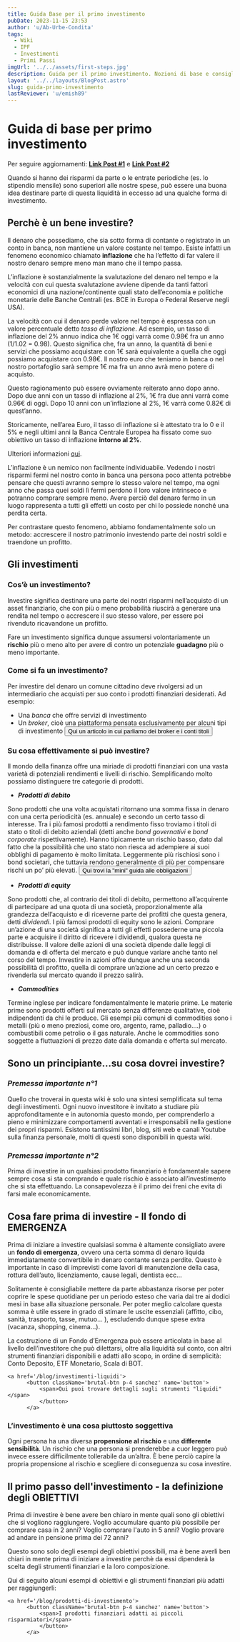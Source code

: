 ```yaml
---
title: Guida Base per il primo investimento
pubDate: 2023-11-15 23:53
author: 'u/Ab-Urbe-Condita'
tags:
  - Wiki
  - IPF
  - Investimenti
  - Primi Passi
imgUrl: '../../assets/first-steps.jpg'
description: Guida per il primo investimento. Nozioni di base e consigli per iniziare a investire e capire gli strumenti finanziari.
layout: '../../layouts/BlogPost.astro'
slug: guida-primo-investimento
lastReviewer: 'u/emish89'
---
```


# **Guida di base per primo investimento**

Per seguire aggiornamenti: [**Link Post #1**](https://www.reddit.com/r/ItaliaPersonalFinance/comments/m1w5l6/guida_base_per_il_primo_investimento/) e [**Link Post #2**](https://www.reddit.com/r/ItaliaPersonalFinance/comments/m5og9u/lista_etf_comuni_e_portafogli_di_esempio_per/)

Quando si hanno dei risparmi da parte o le entrate periodiche (es. lo stipendio mensile) sono superiori alle nostre spese,
può essere una buona idea destinare parte di questa liquidità in eccesso ad una qualche forma di investimento.

## **Perchè è un bene investire?**

Il denaro che possediamo, che sia sotto forma di contante o registrato in un conto in banca, non mantiene un valore costante nel tempo.
Esiste infatti un fenomeno economico chiamato **inflazione** che ha l’effetto di far valere il nostro denaro sempre meno man mano che il tempo passa.

L’inflazione è sostanzialmente la svalutazione del denaro nel tempo e la velocità con cui questa svalutazione avviene dipende
da tanti fattori economici di una nazione/continente quali stato dell’economia e politiche monetarie delle Banche Centrali (es. BCE in Europa o Federal Reserve negli USA).

La velocità con cui il denaro perde valore nel tempo è espressa con un valore percentuale detto _tasso di inflazione_.
Ad esempio, un tasso di inflazione del 2% annuo indica che 1€ oggi varrà come 0.98€ fra un anno (1/1.02 = 0.98).
Questo significa che, fra un anno, la quantità di beni e servizi che possiamo acquistare con 1€ sarà equivalente a quella che oggi possiamo acquistare con 0.98€.
Il nostro euro che teniamo in banca o nel nostro portafoglio sarà sempre 1€ ma fra un anno avrà meno potere di acquisto.

Questo ragionamento può essere ovviamente reiterato anno dopo anno.
Dopo due anni con un tasso di inflazione al 2%, 1€ fra due anni varrà come 0.96€ di oggi.
Dopo 10 anni con un’inflazione al 2%, 1€ varrà come 0.82€ di quest’anno.

Storicamente, nell’area Euro, il tasso di inflazione si è attestato tra lo 0 e il 5%
e negli ultimi anni la Banca Centrale Europea ha fissato come suo obiettivo un tasso di inflazione <b>intorno al 2%</b>.

Ulteriori informazioni [qui](https://www.inflation.eu/en/inflation-rates/europe/historic-inflation/hicp-inflation-europe.aspx).

L’inflazione è un nemico non facilmente individuabile.
Vedendo i nostri risparmi fermi nel nostro conto in banca una persona poco attenta potrebbe pensare che questi avranno sempre lo stesso valore nel tempo,
ma ogni anno che passa quei soldi lì fermi perdono il loro valore intrinseco e potranno comprare sempre meno.
Avere perciò del denaro fermo in un luogo rappresenta a tutti gli effetti un costo per chi lo possiede nonché una perdita certa.

Per contrastare questo fenomeno, abbiamo fondamentalmente solo un metodo: accrescere il nostro patrimonio investendo parte dei nostri soldi e traendone un profitto.

## Gli investimenti

### **Cos’è un investimento?**

Investire significa destinare una parte dei nostri risparmi nell’acquisto di un asset finanziario,
che con più o meno probabilità riuscirà a generare una rendita nel tempo o accrescere il suo stesso valore, per essere poi rivenduto ricavandone un profitto.

Fare un investimento significa dunque assumersi volontariamente un **rischio** più o meno alto per avere di contro un potenziale **guadagno** più o meno importante.

### **Come si fa un investimento?**

Per investire del denaro un comune cittadino deve rivolgersi ad un intermediario che acquisti per suo conto i prodotti finanziari desiderati. Ad esempio:

- Una _banca_ che offre servizi di investimento
- Un _broker_, cioè una piattaforma pensata esclusivamente per alcuni tipi di investimento
    <a href='/blog/conto-titoli-broker'>
          <button className='brutal-btn p-4 sanchez' name='button'>
              <span>Qui un articolo in cui parliamo dei broker e i conti titoli</span>
              </button>
          </a>


### **Su cosa effettivamente si può investire?**

Il mondo della finanza offre una miriade di prodotti finanziari con una vasta varietà di potenziali rendimenti e livelli di rischio.
Semplificando molto possiamo distinguere tre categorie di prodotti.

- **_Prodotti di debito_**

Sono prodotti che una volta acquistati ritornano una somma fissa in denaro con una certa periodicità (es. annuale) e secondo un certo tasso di interesse. 
Tra i più famosi prodotti a rendimento fisso troviamo i titoli di stato o titoli di debito aziendali (detti anche _bond governativi_ e _bond corporate_ rispettivamente).
Hanno tipicamente un rischio basso, dato dal fatto che la possibilità che uno stato non riesca ad adempiere ai suoi obblighi di pagamento è molto limitata. 
Leggermente più rischiosi sono i bond societari, che tuttavia rendono generalmente di più per compensare rischi un po’ più elevati.
    <a href='/blog/obbligazioni'>
          <button className='brutal-btn p-4 sanchez' name='button'>
              <span>Qui trovi la "mini" guida alle obbligazioni</span>
              </button>
          </a>

- **_Prodotti di equity_**

Sono prodotti che, al contrario dei titoli di debito, permettono all’acquirente di partecipare ad una quota di una società, proporzionalmente alla grandezza dell’acquisto
e di riceverne parte dei profitti che questa genera, detti _dividendi_.
I più famosi prodotti di equity sono le azioni.
Comprare un’azione di una società significa a tutti gli effetti possederne una piccola parte e acquisire il diritto di ricevere i dividendi, qualora questa ne distribuisse.
Il valore delle azioni di una società dipende dalle leggi di domanda e di offerta del mercato e può dunque variare anche tanto nel corso del tempo.
Investire in azioni offre dunque anche una seconda possibilità di profitto, quella di comprare un’azione ad un certo prezzo e rivenderla sul mercato quando il prezzo salirà.

- **_Commodities_**

Termine inglese per indicare fondamentalmente le materie prime. Le materie prime sono prodotti offerti sul mercato senza differenze qualitative, cioè indipendenti da chi le produce.
Gli esempi più comuni di commodities sono i metalli (più o meno preziosi, come oro, argento, rame, palladio....) o combustibili come petrolio o il gas naturale.
Anche le commodities sono soggette a fluttuazioni di prezzo date dalla domanda e offerta sul mercato.

## Sono un principiante...su cosa dovrei investire?

### **_Premessa importante n°1_**

Quello che troverai in questa wiki è solo una sintesi semplificata sul tema degli investimenti.
Ogni nuovo investitore è invitato a studiare più approfonditamente e in autonomia questo mondo,
per comprenderlo a pieno e minimizzare comportamenti avventati e irresponsabili nella gestione dei propri risparmi.
Esistono tantissimi libri, blog, siti web e canali Youtube sulla finanza personale, molti di questi sono disponibili in questa wiki.

### **_Premessa importante n°2_**

Prima di investire in un qualsiasi prodotto finanziario è fondamentale sapere sempre cosa si sta comprando e quale rischio è associato all’investimento che si sta effettuando.
La consapevolezza è il primo dei freni che evita di farsi male economicamente.

## Cosa fare prima di investire - Il fondo di EMERGENZA

Prima di iniziare a investire qualsiasi somma è altamente consigliato avere un **fondo di emergenza**,
ovvero una certa somma di denaro liquida immediatamente convertibile in denaro contante senza perdite.
Questo è importante in caso di imprevisti come lavori di manutenzione della casa, rottura dell’auto, licenziamento, cause legali, dentista ecc…

Solitamente è consigliabile mettere da parte abbastanza risorse per poter coprire le spese quotidiane per un periodo esteso che varia dai tre ai dodici mesi in base alla situazione personale.
Per poter meglio calcolare questa somma è utile essere in grado di stimare le uscite essenziali (affitto, cibo, sanità, trasporto, tasse, mutuo… ),
escludendo dunque spese extra (vacanza, shopping, cinema…).

La costruzione di un Fondo d’Emergenza può essere articolata in base al livello dell’investitore che può dilettarsi, oltre alla liquidità sul conto,
con altri strumenti finanziari disponibili e adatti allo scopo, in ordine di semplicità: Conto Deposito, ETF Monetario, Scala di BOT.

    <a href='/blog/investimenti-liquidi'>
          <button className='brutal-btn p-4 sanchez' name='button'>
              <span>Qui puoi trovare dettagli sugli strumenti "liquidi"</span>
              </button>
          </a>

### **L’investimento è una cosa piuttosto soggettiva**

Ogni persona ha una diversa **propensione al rischio** e una **differente sensibilità**. Un rischio che una persona si prenderebbe a cuor leggero può invece essere difficilmente tollerabile da un’altra.
È bene perciò capire la propria propensione al rischio e scegliere di conseguenza su cosa investire.

## Il primo passo dell'investimento - la definizione degli OBIETTIVI

Prima di investire è bene avere ben chiaro in mente quali sono gli obiettivi che si vogliono raggiungere.
Voglio accumulare quanto più possibile per comprare casa in 2 anni? Voglio comprare l'auto in 5 anni? Voglio provare ad andare in pensione prima dei 72 anni?

Questo sono solo degli esempi degli obiettivi possibili,
ma è bene averli ben chiari in mente prima di iniziare a investire perchè da essi dipenderà la scelta degli strumenti finanziari e la loro composizione.

Qui di seguito alcuni esempi di obiettivi e gli strumenti finanziari più adatti per raggiungerli:
    

    <a href='/blog/prodotti-di-investimento'>
          <button className='brutal-btn p-4 sanchez' name='button'>
              <span>I prodotti finanziari adatti ai piccoli risparmiatori</span>
              </button>
          </a>
